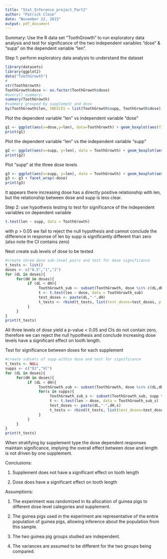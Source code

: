 ```yaml
---
title: "Stat_Inference_project_Part2"
author: "Patrick Close"
date: "November 22, 2015"
output: pdf_document
---
```

Summary: Use the R data set "ToothGrowth" to run exploratory data analysis and test for significance of the two independent variables "dose" & "supp" on the dependent variable "len".

Step 1: perform exploratory data analysis to understand the dataset
```r
library(datasets)
library(ggplot2)
data("ToothGrowth")
#
str(ToothGrowth)
ToothGrowth$dose <- as.factor(ToothGrowth$dose)
#overall summary:
summary(ToothGrowth)
#summary grouped by supplement and dose
by(ToothGrowth$len, INDICES = list(ToothGrowth$supp, ToothGrowth$dose),summary)
```

Plot the dependent variable "len" vs independent variable "dose"
```r
g1 <- ggplot(aes(x=dose,y=len), data=ToothGrowth) + geom_boxplot(aes(fill=dose))
print(g1)
```

Plot the dependent variable "len" vs the independent variable "supp"
```r
g2 <- ggplot(aes(x=supp, y=len), data = ToothGrowth) + geom_boxplot(aes(fill=supp))
print(g2)
```

Plot "supp" at the three dose levels
```r
g3 <- ggplot(aes(x=supp, y=len), data = ToothGrowth) + geom_boxplot(aes(fill=supp))
g3 <- g3 + facet_wrap(~dose)
print(g3)
```

It appears there increasing dose has a directly positive relationship with len, but the relationship between dose and supp is less clear.  

Step 2: use hypothesis testing to test for significance of the independent variables on dependent variable
```r
t.test(len ~ supp, data = ToothGrowth)
```

with p > 0.05 we fail to reject the null hypothesis and cannot conclude the difference in response of len by supp is significantly different than zero (also note the CI contains zero) 

Next create sub levels of dose to be tested
```r
#create three dose sub-level pairs and test for dose significance
t_tests <- list()
doses <- c("0.5","1","2")
for (dL in doses){
     for(dH in doses){
          if (dL < dH){
               ToothGrowth_sub <- subset(ToothGrowth, dose %in% c(dL,dH))
               t <- t.test(len ~ dose, data = ToothGrowth_sub)
               test_doses <- paste(dL,"-",dH)
               t_tests <- rbind(t_tests, list(test_doses=test_doses, p.value = t$p.value))
          }
     }
}
print(t_tests)
```

All three levels of dose yield a p-value < 0.05 and CIs do not contain zero, therefore we can reject the null hypothesis and conclude increasing dose levels have a significant effect on tooth length. 

Test for significance between doses for each supplement
```r
#create subsets of supp within dose and test for significance
t_tests <- NULL
supps <- c("OJ","VC")
for (dL in doses){
     for(dH in doses){
          if (dL < dH){
               ToothGrowth_sub <- subset(ToothGrowth, dose %in% c(dL,dH))
               for(s in supps){
                    ToothGrowth_sub_s <- subset(ToothGrowth_sub, supp %in% s)
                    t <- t.test(len ~ dose, data = ToothGrowth_sub_s)
                    test_doses <- paste(dL,"-",dH,s)
                    t_tests <- rbind(t_tests, list(test_doses=test_doses, p.value = t$p.value))
               }
          }
     }
}
print(t_tests)
```

When stratifying by supplement type the dose dependent responses maintain significance, implying the overall effect between dose and length is not driven by one supplement.  

Conclusions:

1. Supplement does not have a significant effect on tooth length

2. Dose does have a significant effect on tooth length

Assumptions: 

1. The experiment was randomized in its allocation of guinea pigs to different dose level categories and supplement.

2. The guinea pigs used in the experiment are representative of the entire population of guinea pigs, allowing inference about the population from this sample.

3. The two guinea pig groups studied are independent. 

4. The variances are assumed to be different for the two groups being compared.

